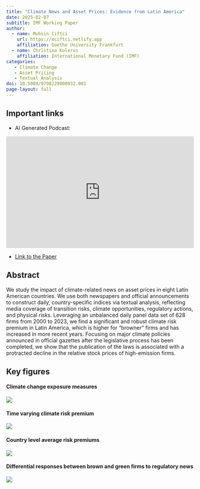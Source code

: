 ```yaml
---
title: "Climate News and Asset Prices: Evidence from Latin America"
date: 2025-02-07
subtitle: IMF Working Paper
author:
  - name: Muhsin Ciftci
    url: https://mciftci.netlify.app
    affiliation: Goethe University Frankfurt
  - name: Christina Kolerus
    affiliation: International Monetary Fund (IMF)
categories: 
   - Climate Change
   - Asset Pricing
   - Textual Analysis
doi: 10.5089/9798229000932.001
page-layout: full
---
```


## Important links

- [AI Generated Podcast:]{.ftcol1}

<iframe title="Climate News and Asset Valuations: Insights from Latin America" allowtransparency="true" height="300" width="100%" style="border: none; min-width: min(100%, 430px);height:300px;" scrolling="no" data-name="pb-iframe-player" src="https://www.podbean.com/player-v2/?i=7kuw6-17ed970-pb&from=pb6admin&square=1&share=1&download=1&rtl=0&fonts=Arial&skin=1&font-color=auto&logo_link=episode_page&btn-skin=2baf9e&size=300" loading="lazy" allowfullscreen=""></iframe>

- [Link to the Paper](https://www.imf.org/en/Publications/WP/Issues/2025/02/07/Climate-News-and-Asset-Valuations-Insights-from-Latin-America-561603)

## Abstract
We study the impact of climate-related news on asset prices in eight Latin American countries. We use both newspapers and official announcements to construct daily, country-specific indices via textual analysis, reflecting media coverage of transition risks, climate opportunities, regulatory actions, and physical risks. Leveraging an unbalanced daily panel data set of 628 firms from 2000 to 2023, we find a significant and robust climate risk premium in Latin America, which is higher for "browner" firms and has increased in more recent years. Focusing on major climate policies announced in official gazettes after the legislative process has been completed, we show that the publication of the laws is associated with a protracted decline in the relative stock prices of high-emission firms.

## Key figures

#### Climate change exposure measures
![](https://raw.githubusercontent.com/muhsinciftci/public-good/main/pics/2025-02-imf/newspapers_plot_all_once.png)

#### Time varying climate risk premium
![](https://raw.githubusercontent.com/muhsinciftci/public-good/main/pics/2025-02-imf/plot_risk_premium_rolling.png)

#### Country level average risk premiums
![](https://raw.githubusercontent.com/muhsinciftci/public-good/main/pics/2025-02-imf/country_risk_premiums.png)

#### Differential responses between brown and green firms to regulatory news 
![](https://raw.githubusercontent.com/muhsinciftci/public-good/main/pics/2025-02-imf/irf.png)

